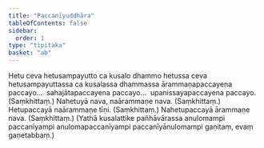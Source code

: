 ```yaml
---
title: "Paccanīyuddhāra"
tableOfContents: false
sidebar:
  order: 1
type: "tipitaka"
basket: "ab"
---
```



<DynamicBreadcrumb />

<Division number="77">

<Paragraph number="1416">
Hetu ceva hetusampayutto ca kusalo dhammo hetussa ceva hetusampayuttassa ca kusalassa dhammassa ārammaṇapaccayena paccayo…  sahajātapaccayena paccayo…  upanissayapaccayena paccayo. (Saṃkhittaṃ.)
</Paragraph>

</Division>
<Division number="78">

<Paragraph number="1417">
Nahetuyā nava, naārammaṇe nava. (Saṃkhittaṃ.)
</Paragraph>

<Paragraph number="1418">
Hetupaccayā naārammaṇe tīṇi. (Saṃkhittaṃ.)
</Paragraph>

<Paragraph number="1419">
Nahetupaccayā ārammaṇe nava. (Saṃkhittaṃ.)
</Paragraph>

<Paragraph number="1420">
(Yathā kusalattike pañhāvārassa anulomampi paccanīyampi anulomapaccanīyampi paccanīyānulomampi gaṇitaṃ, evaṃ gaṇetabbaṃ.)
</Paragraph>
</Division>